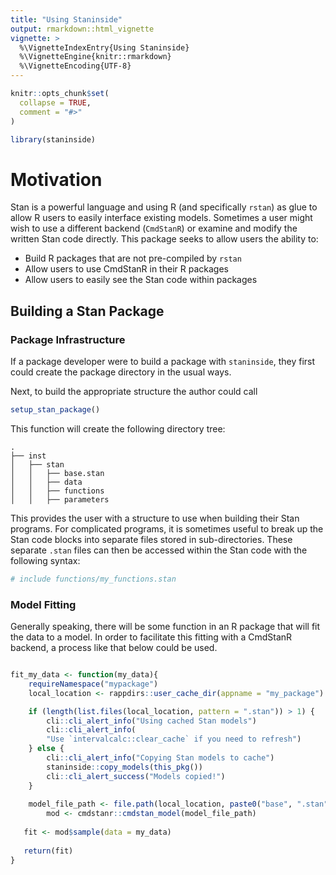 ```yaml
---
title: "Using Staninside"
output: rmarkdown::html_vignette
vignette: >
  %\VignetteIndexEntry{Using Staninside}
  %\VignetteEngine{knitr::rmarkdown}
  %\VignetteEncoding{UTF-8}
---
```


```r
knitr::opts_chunk$set(
  collapse = TRUE,
  comment = "#>"
)
```

```r
library(staninside)
```

# Motivation

Stan is a powerful language and using R (and specifically `rstan`) as glue to allow R users to easily interface existing models.
Sometimes a user might wish to use a different backend (`CmdStanR`) or examine and modify the written Stan code directly.
This package seeks to allow users the ability to:

* Build R packages that are not pre-compiled by `rstan`
* Allow users to use CmdStanR in their R packages
* Allow users to easily see the Stan code within packages

## Building a Stan Package

### Package Infrastructure

If a package developer were to build a package with `staninside`, they first could create the package directory in the usual ways.

Next, to build the appropriate structure the author could call

```r
setup_stan_package()
```

This function will create the following directory tree:

```
.
├── inst
│   ├── stan
│   │   ├── base.stan
│   │   ├── data
│   │   ├── functions
│   │   ├── parameters

```
This provides the user with a structure to use when building their Stan programs.
For complicated programs, it is sometimes useful to break up the Stan code blocks into separate files stored in sub-directories. 
These separate `.stan` files can then be accessed within the Stan code with the following syntax:

```stan
# include functions/my_functions.stan
```
### Model Fitting

Generally speaking, there will be some function in an R package that will fit the data to a model. 
In order to facilitate this fitting with a CmdStanR backend, a process like that below could be used.

```r

fit_my_data <- function(my_data){
    requireNamespace("mypackage")
    local_location <- rappdirs::user_cache_dir(appname = "my_package")

    if (length(list.files(local_location, pattern = ".stan")) > 1) {
        cli::cli_alert_info("Using cached Stan models")
        cli::cli_alert_info(
        "Use `intervalcalc::clear_cache` if you need to refresh")
    } else {
        cli::cli_alert_info("Copying Stan models to cache")
        staninside::copy_models(this_pkg())
        cli::cli_alert_success("Models copied!")
    }
    
    model_file_path <- file.path(local_location, paste0("base", ".stan"))
        mod <- cmdstanr::cmdstan_model(model_file_path)
        
   fit <- mod$sample(data = my_data)
   
   return(fit)
}

```



